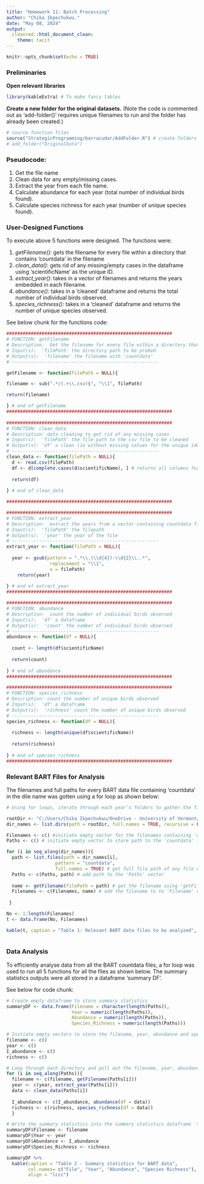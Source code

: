 ```yaml
---
title: "Homework 11: Batch Processing"
author: "Chika Ikpechukwu."
date: "May 08, 2024"
output: 
  cleanrmd::html_document_clean:
    theme: tacit
---
```


```r
knitr::opts_chunk$set(echo = TRUE)
```

### Preliminaries

**Open relevant libraries**

```r
library(kableExtra) # To make fancy tables
```

**Create a new folder for the original datasets.** 
(Note the code is commented out as 'add-folder()' requires unique filenames to run and the folder has already been created.)

```r

# source function files 
source("StrategicProgramming/barracudar/AddFolder.R") # create folders for an r project
# add_folder("OriginalData")
```

### Pseudocode:

1.    Get the file name
2.    Clean data for any empty/missing cases.
3.    Extract the year from each file name.
4.    Calculate abundance for each year (total number of individual birds found).
5.    Calculate species richness for each year (number of unique species found).

### User-Designed Functions
To execute above 5 functions were designed. The functions were:

1.    *getFilename()*: gets the filename for every file within a directory that contains 'countdata' in the filename 
2.    *clean_data()*: gets rid of any missing/empty cases in the dataframe using 'scientificName' as the unique ID.
3.    *extract_year()*: takes in a vector of filenames and returns the years embedded in each filename. 
4.    *abundance()*: takes in a 'cleaned' dataframe and returns the total number of individual birds observed.
5.    *species_richness()*: takes in a 'cleaned' dataframe and returns the number of unique species observed. 

See below chunk for the functions code: 
```r


#############################################################
# FUNCTION: getFilename
# Description:  Get the filename for every file within a directory that contains 'countdata' in the filename
# Input(s):  'filePath' the directory path to be probed
# Output(s):  'filename' the filename with 'countdata'
# ------------------------------------------------------

getFilename <- function(filePath = NULL){

filename <- sub(".*/(.+\\.csv)$", "\\1", filePath)

return(filename)

} # end of getFilename
#############################################################
 
#############################################################
# FUNCTION: clean_data
# Description: data cleaning to get rid of any missing cases
# Input(s):  'filePath' the file path to the csv file to be cleaned
# Output(s): 'df' a clean (ie without missing values for the unique identifier) dataframe
# ------------------------------------------------------
clean_data <- function(filePath = NULL){
  d <- read.csv(filePath)
  df <- d[complete.cases(d$scientificName), ] # returns all columns for all rows with present 'scientificName'
  
  return(df)
  
} # end of clean_data

#############################################################

#############################################################
# FUNCTION: extract_year
# Description:  extract the years from a vector containing countdata filenames for various years
# Input(s):  'filePath' the filepath
# Output(s):  'year' the year of the file
# ------------------------------------------------------
extract_year <- function(filePath = NULL){
  
  year <- gsub(pattern = ".*\\.(\\d{4})-\\d{2}\\..*",
                replacement = "\\1",
                x = filePath)
    return(year)
  
} # end of extract_year
#############################################################

#############################################################
# FUNCTION: abundance
# Description:  count the number of individual birds observed
# Input(s):  'df' a dataframe
# Output(s):  'count' the number of individual birds observed
# ------------------------------------------------------
abundance <- function(df = NULL){
  
  count <- length(df$scientificName)
  
  return(count)
  
} # end of abundance
#############################################################

#############################################################
# FUNCTION: species_richness
# Description: count the number of unique birds observed
# Input(s):  'df' a dataframe
# Output(s):  'richness' count the number of unique birds observed 
# ------------------------------------------------------
species_richness <- function(df = NULL){
  
  richness <- length(unique(df$scientificName))
  
  return(richness)
  
} # end of species_richness
#############################################################

```

### Relevant BART Files for Analysis 
The filenames and full paths for every BART data file containing 'countdata' in the dile name was gotten using a for loop as shown below: 

```r

# Using for loops, iterate through each year’s folders to gather the file names of these “countdata” .csv files.

rootDir <- "C:/Users/Chika Ikpechukwu/OneDrive - University of Vermont/Desktop/OriginalData"
dir_names <- list.dirs(path = rootDir, full.names = TRUE, recursive = FALSE) # returns all the folder names in the specified path.

Filenames <- c() #initiate empty vector for the filenames containing 'countdata'
Paths <- c() # initiate empty vector to store path to the 'countdata' files

for (i in seq_along(dir_names)){
  path <- list.files(path = dir_names[i],
                  pattern = "countdata",
                  full.names = TRUE) # get full file path of any file with "countdata" in a the filename
  Paths <- c(Paths, path) # add path to the 'Paths' vector
  
  name <- getFilename(filePath = path) # get the filename using 'getFilename' function
  Filenames <- c(Filenames, name) # add the filename to to 'Filename' vector
  
 }

No <- 1:length(Filenames)
t <- data.frame(No, Filenames)

kable(t, caption = "Table 1: Relevant BART data files to be analyzed", align = "c")  
  
```



### Data Analysis

To efficiently analyse data from all the BART countdata files, a for loop was used to run all 5 functions for all the files as shown below. The summary statistics outputs were all stored in a dataframe 'summary DF'. 

See below for code chunk:


```r

# Create empty dataframe to store summary statistics
summaryDF <- data.frame(Filename = character(length(Paths)), 
                        Year = numeric(length(Paths)), 
                        Abundance = numeric(length(Paths)), 
                        Species_Richness = numeric(length(Paths)))

# Initiate empty vectors to store the filename, year, abundance and species richness for each file
filename <- c()
year <- c()
I_abundance <- c()
richness <- c()

# Loop through each directory and pull out the filename, year, abundance and species richness.
for (i in seq_along(Paths)){
  filename <- c(filename, getFilename(Paths[i])) 
  year <- c(year, extract_year(Paths[i]))
  data <- clean_data(Paths[i])
  
  I_abundance <- c(I_abundance, abundance(df = data))
  richness <- c(richness, species_richness(df = data))
  }

# Write the summary statistics into the summary statistics dataframe 'summaryDF'
summaryDF$Filename <- filename
summaryDF$Year <- year
summaryDF$Abundance <- I_abundance
summaryDF$Species_Richness <- richness

summaryDF %>%
  kable(caption = "Table 2 - Summary statistics for BART data",
        col.names= c("File", "Year", "Abundance", "Species Richness"), 
        align = "lccc")

```